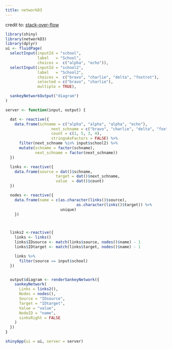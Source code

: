 ```yaml
---
title: networkD3
---
```

credit to: [stack-over-flow](https://stackoverflow.com/questions/61979235/how-to-subset-data-in-networkd3-on-shiny)
```r
library(shiny)
library(networkD3)
library(dplyr)
ui <- fluidPage(
  selectInput(inputId = "school",
              label   = "School",
              choices =  c("alpha", "echo")),
  selectInput(inputId = "school2",
              label   = "School2",
              choices =  c("bravo", "charlie", "delta", "foxtrot"),
              selected = c("bravo", "charlie"),
              multiple = TRUE),

  sankeyNetworkOutput("diagram")
)

server <- function(input, output) {

  dat <- reactive({
    data.frame(schname = c("alpha", "alpha", "alpha", "echo"),
                    next_schname = c("bravo", "charlie", "delta", "foxtrot"),
                    count = c(1, 5, 3, 4),
                    stringsAsFactors = FALSE) %>%
      filter(next_schname %in% input$school2) %>%
      mutate(schname = factor(schname),
             next_schname = factor(next_schname))
  })

  links <- reactive({
    data.frame(source = dat()$schname,
                      target = dat()$next_schname,
                      value  = dat()$count)
  })

  nodes <- reactive({
    data.frame(name = c(as.character(links()$source),
                               as.character(links()$target)) %>%
                        unique) 
    })



  links2 <-reactive({
    links <- links()
    links$IDsource <- match(links$source, nodes()$name) - 1
    links$IDtarget <- match(links$target, nodes()$name) - 1

    links %>%
      filter(source == input$school)
  })


  output$diagram <- renderSankeyNetwork({
    sankeyNetwork(
      Links = links2(),
      Nodes = nodes(),
      Source = "IDsource",
      Target = "IDtarget",
      Value = "value",
      NodeID = "name",
      sinksRight = FALSE
    )
  })
}

shinyApp(ui = ui, server = server)
```


